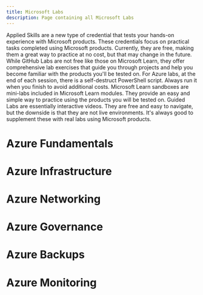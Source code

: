 ```yaml
---
title: Microsoft Labs
description: Page containing all Microsoft Labs
---
```


<Card title="Applied Skills" icon="star"> 
Applied Skills are a new type of credential that tests your hands-on experience with Microsoft products. These credentials focus on practical tasks completed using Microsoft products. Currently, they are free, making them a great way to practice at no cost, but that may change in the future.
</Card>

<Card title="Microsoft GitHub" icon="star"> 
While GitHub Labs are not free like those on Microsoft Learn, they offer comprehensive lab exercises that guide you through projects and help you become familiar with the products you'll be tested on. For Azure labs, at the end of each session, there is a self-destruct PowerShell script. Always run it when you finish to avoid additional costs.
</Card>

<Card title="Microsoft Learn" icon="star"> 
Microsoft Learn sandboxes are mini-labs included in Microsoft Learn modules. They provide an easy and simple way to practice using the products you will be tested on.
</Card>

<Card title="Guided Labs" icon="star"> 
Guided Labs are essentially interactive videos. They are free and easy to navigate, but the downside is that they are not live environments. It's always good to supplement these with real labs using Microsoft products.
</Card>

# Azure Fundamentals

# Azure Infrastructure

# Azure Networking

# Azure Governance

# Azure Backups

# Azure Monitoring
